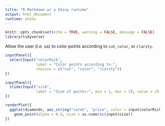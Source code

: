 ```yaml
---
title: "R Markdown w/ a Shiny runtime"
output: html_document
runtime: shiny
---
```


```r
knitr::opts_chunk$set(echo = TRUE, warning = FALSE, message = FALSE)
library(tidyverse)
```

Allow the user (i.e. us) to color points according to `cut`, `color`, or `clarity`.

```r

inputPanel({
  selectInput("colorRick",
              label = "Color points according to:", 
              choices = c("cut", "color", "clarity"))
})

inputPanel({
  sliderInput("size",
              label = "Size of points:", min = 1, max = 10, value = 2)
})

renderPlot({
  ggplot(diamonds, aes_string("carat", "price", color = input$colorRick)) +
    geom_point(alpha = 0.5, size = as.numeric(input$size))
})

```

